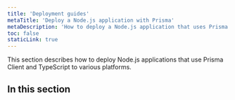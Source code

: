 ```yaml
---
title: 'Deployment guides'
metaTitle: 'Deploy a Node.js application with Prisma'
metaDescription: 'How to deploy a Node.js application that uses Prisma Client and TypeScript to various cloud platforms.'
toc: false
staticLink: true
---
```


<TopBlock>

This section describes how to deploy Node.js applications that use Prisma Client and TypeScript to various platforms.

</TopBlock>

## In this section

<Subsections />
